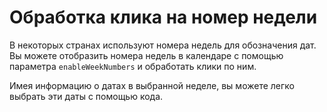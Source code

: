 # Обработка клика на номер недели

В некоторых странах используют номера недель для обозначения дат. Вы можете отобразить номера недель в календаре с помощью параметра `enableWeekNumbers` и обработать клики по ним.

<Sandbox example="action-handlers-click-on-the-week-number" />

Имея информацию о датах в выбранной неделе, вы можете легко выбрать эти даты с помощью кода.

<Sandbox example="action-handlers-click-on-the-week-number-select-days" />

